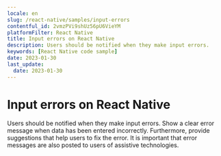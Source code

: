 ```yaml
---
locale: en
slug: /react-native/samples/input-errors
contentful_id: 2vmzPVi9shUz56pU6VieYM
platformFilter: React Native
title: Input errors on React Native
description: Users should be notified when they make input errors.
keywords: [React Native code sample]
date: 2023-01-30
last_update:
  date: 2023-01-30
---
```


# Input errors on React Native

Users should be notified when they make input errors. Show a clear error message when data has been entered incorrectly. Furthermore, provide suggestions that help users to fix the error. It is important that error messages are also posted to users of assistive technologies.

<CodeSample id="input-errors" locale="en" platform="react native"/>
